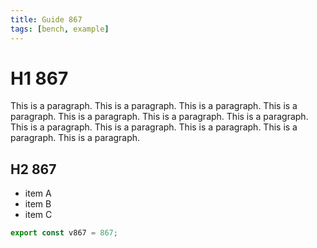 ```yaml
---
title: Guide 867
tags: [bench, example]
---
```


# H1 867

This is a paragraph. This is a paragraph. This is a paragraph. This is a paragraph. This is a paragraph. This is a paragraph. This is a paragraph. This is a paragraph. This is a paragraph. This is a paragraph. This is a paragraph. This is a paragraph. 

## H2 867

- item A
- item B
- item C

```ts
export const v867 = 867;
```